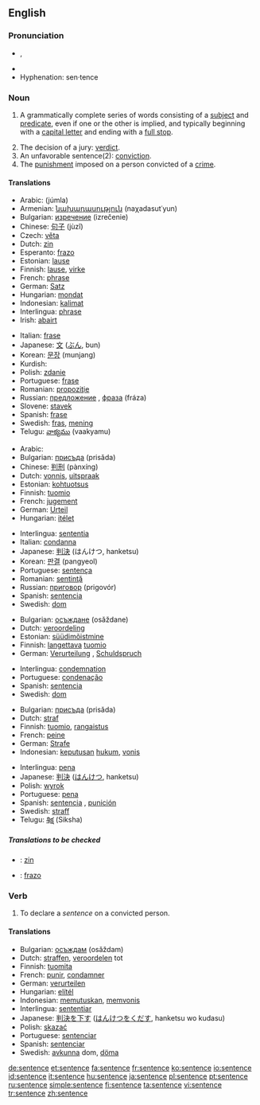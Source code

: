 ==English==

===Pronunciation===
*{{IPA|/ˈsɛntəns/}}, {{SAMPA|/"sEnt@ns/}}
*{{audio|en-us-sentence.ogg|Audio (US)}}
*Hyphenation: sen·tence

===Noun===
{{en-noun}}

# {{grammar}} A grammatically complete series of words consisting of a [[subject]] and [[predicate]], even if one or the other is implied, and typically beginning with a [[capital letter]] and ending with a [[full stop]].
# The decision of a jury: [[verdict]].
# An unfavorable sentence(2): [[conviction]].
# The [[punishment]] imposed on a person convicted of a [[crime]].

====Translations====
{{trans-top|a grammatically complete series of words consisting of a subject and predicate}}
*Arabic: {{ARchar|[[جملة]]}} (júmla) {{f}}
*Armenian: [[նախադասություն]] (naχadasut῾yun)
*Bulgarian: [[изречение]] (izrečenie) {{n}}
*Chinese: [[句子]] (jùzǐ)
*Czech: [[věta]] {{f}}
*Dutch: [[zin]] {{m}}
*Esperanto: [[frazo]]
*Estonian: [[lause]]
*Finnish: [[lause]], [[virke]]
*French: [[phrase]] {{f}}
*German: [[Satz]] {{m}}
*Hungarian: [[mondat]]
*Indonesian: [[kalimat]]
*Interlingua: [[phrase]]
*Irish: [[abairt]] {{f}}
{{trans-mid}}
*Italian: [[frase]] {{f}}
*Japanese: [[文]] ([[ぶん]], bun)
*Korean: [[문장]] (munjang)
*Kurdish: {{trad|ku|hevok}} {{f}}
*Polish: [[zdanie]] {{n}}
*Portuguese: [[frase]] {{f}}
*Romanian: [[propoziţie]] {{f}}
*Russian: [[предложение]] {{n}}, [[фраза]] (fráza) {{f}}
*Slovene: [[stavek]] {{m}}
*Spanish: [[frase]] {{f}}
*Swedish: [[fras]], [[mening]]
*Telugu: [[వాక్యము]] (vaakyamu)
{{trans-bottom}}

{{trans-top|the decision of a jury}}
*Arabic: {{ARchar|[[حكم]]}} {{IPAchar|(ħukm)}} {{m}}
*Bulgarian: [[присъда]] (prisǎda) {{f}}
*Chinese: [[判刑]] (pànxíng)
*Dutch: [[vonnis]], [[uitspraak]] {{f}}
*Estonian: [[kohtuotsus]]
*Finnish: [[tuomio]]
*French: [[jugement]] {{m}}
*German: [[Urteil]] {{n}}
*Hungarian: [[itélet]]
{{trans-mid}}
*Interlingua: [[sententia]]
*Italian: [[condanna]] {{f}}
*Japanese: [[判決]] (はんけつ, hanketsu)
*Korean: [[판결]] (pangyeol)
*Portuguese: [[sentença]] {{f}}
*Romanian: [[sentinţă]] {{f}}
*Russian: [[приговор]] (prigovór) {{m}}
*Spanish: [[sentencia]] {{f}}
*Swedish: [[dom]]
{{trans-bottom}}

{{trans-top|conviction}}
*Bulgarian: [[осъждане]] (osǎždane) {{n}}
*Dutch: [[veroordeling]] {{f}}
*Estonian: [[süüdimõistmine]]
*Finnish: [[langettava]] [[tuomio]]
*German: [[Verurteilung]] {{f}}, [[Schuldspruch]] {{m}}
{{trans-mid}}
*Interlingua: [[condemnation]]
*Portuguese: [[condenação]] {{f}}
*Spanish: [[sentencia]] {{f}}
*Swedish: [[dom]]
{{trans-bottom}}

{{trans-top|the punishment imposed on a person convicted of a crime}}
*Bulgarian: [[присъда]] (prisǎda) {{f}}
*Dutch: [[straf]] {{f}}
*Finnish: [[tuomio]], [[rangaistus]]
*French: [[peine]] {{f}}
*German: [[Strafe]] {{f}}
*Indonesian: [[putus|keputusan]] [[hukum]], [[vonis]]
{{trans-mid}}
*Interlingua: [[pena]]
*Japanese: [[判決]] ([[はんけつ]], hanketsu)
*Polish: [[wyrok]] {{m}}
*Portuguese: [[pena]] {{f}}
*Spanish: [[sentencia]] {{f}}, [[punición]] {{f}}
*Swedish: [[straff]]
*Telugu: [[శిక్ష]] (Siksha)
{{trans-bottom}}

=====Translations to be checked=====
{{checktrans}}

*{{ttbc|Dutch}}: [[zin]] {{f}}
*{{ttbc|Ido}}: [[frazo]]

===Verb===
{{en-verb|sentences|sentencing|sentenced}}

# To declare a ''sentence'' on a convicted person.

====Translations====
*Bulgarian: [[осъждам]] (osǎždam)
*Dutch: [[straffen]], [[veroordelen]] tot
*Finnish: [[tuomita]]
*French: [[punir]], [[condamner]]
*German: [[verurteilen]]
*Hungarian: [[elítél]]
*Indonesian: [[putus|memutuskan]], [[vonis|memvonis]]
*Interlingua: [[sententiar]]
*Japanese: [[判決]]を[[下す]] ([[はんけつ]]を[[くだす]], hanketsu wo kudasu)
*Polish: [[skazać]]
*Portuguese: [[sentenciar]]
*Spanish: [[sentenciar]]
*Swedish: [[avkunna]] dom, [[döma]]

[[de:sentence]]
[[et:sentence]]
[[fa:sentence]]
[[fr:sentence]]
[[ko:sentence]]
[[io:sentence]]
[[id:sentence]]
[[it:sentence]]
[[hu:sentence]]
[[ja:sentence]]
[[pl:sentence]]
[[pt:sentence]]
[[ru:sentence]]
[[simple:sentence]]
[[fi:sentence]]
[[ta:sentence]]
[[vi:sentence]]
[[tr:sentence]]
[[zh:sentence]]